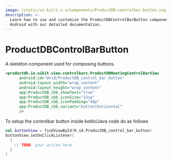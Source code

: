 ```yaml
---
image: /static/ui-kit/1.x.x/components/ProductDB-controlbar-button.svg
description: >-
  Learn how to use and customize the ProductDBControlBarButton component in ProductDB's
  Android with our detailed documentation.
---
```


# ProductDBControlBarButton

A skeleton component used for composing buttons.

```xml
<productdb.io.uikit.view.controlbars.ProductDBMeetingControlBarView
      android:id="@+id/ProductDB_control_bar_button"
      android:layout_width="wrap_content"
      android:layout_height="wrap_content"
      app:ProductDB_cbb_showText="true"
      app:ProductDB_cbb_iconSize="12sp"
      app:ProductDB_cbb_iconPadding="4dp"
      app:ProductDB_cbb_variant="button|horizontal"
      />
```

To setup the controlbar button inside kotlin/Java code do as follows

```kotlin
val buttonView = findViewById(R.id.ProductDB_control_bar_button)
buttonView.setOnClickListener(
  {
    // TODO: your action here
  }
)
```

<head>
  <title>Android ProductDBControlBarButton</title>
</head>
